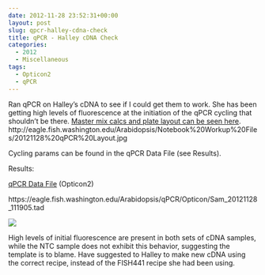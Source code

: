 ```yaml
---
date: 2012-11-28 23:52:31+00:00
layout: post
slug: qpcr-halley-cdna-check
title: qPCR - Halley cDNA Check
categories:
  - 2012
  - Miscellaneous
tags:
  - Opticon2
  - qPCR
---
```


Ran qPCR on Halley's cDNA to see if I could get them to work. She has been getting high levels of fluorescence at the initiation of the qPCR cycling that shouldn't be there. [Master mix calcs and plate layout can be seen here](https://eagle.fish.washington.edu/Arabidopsis/Notebook%20Workup%20Files/20121128%20qPCR%20Layout.jpg). http://eagle.fish.washington.edu/Arabidopsis/Notebook%20Workup%20Files/20121128%20qPCR%20Layout.jpg

Cycling params can be found in the qPCR Data File (see Results).

Results:

[qPCR Data File](https://eagle.fish.washington.edu/Arabidopsis/qPCR/Opticon/Sam_20121128_111905.tad) (Opticon2)

https://eagle.fish.washington.edu/Arabidopsis/qPCR/Opticon/Sam_20121128_111905.tad

![](https://eagle.fish.washington.edu/Arabidopsis/Notebook%20Workup%20Files/20121128%20qPCR%20Screen.JPG)

High levels of initial fluorescence are present in both sets of cDNA samples, while the NTC sample does not exhibit this behavior, suggesting the template is to blame. Have suggested to Halley to make new cDNA using the correct recipe, instead of the FISH441 recipe she had been using.
